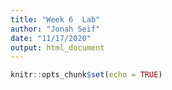 ```yaml
---
title: "Week 6  Lab"
author: "Jonah Seif"
date: "11/17/2020"
output: html_document
---
```


```r
knitr::opts_chunk$set(echo = TRUE)
```


